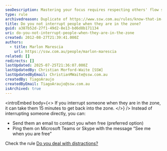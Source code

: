 ```yaml
---
seoDescription: Mastering your focus requires respecting others' flow states when they're in the zone, as interrupting can disrupt their creative momentum and take up to 15 minutes to recover.
type: rule
archivedreason: Duplicate of https://www.ssw.com.au/rules/know-that-im-interrupts/
title: Do you not interrupt people when they are in the zone?
guid: a387b52d-27f1-49d2-8e13-bd6d8b171134
uri: do-you-not-interrupt-people-when-they-are-in-the-zone
created: 2012-08-27T21:39:41.000Z
authors:
  - title: Marlon Marescia
    url: https://ssw.com.au/people/marlon-marescia
related: []
redirects: []
lastUpdated: 2025-07-25T21:36:07.000Z
lastUpdatedBy: Christian Morford-Waite [SSW]
lastUpdatedByEmail: ChristianMWaite@ssw.com.au
createdBy: TiagoAraujo
createdByEmail: TiagoAraujo@ssw.com.au
isArchived: true
---
```


<introEmbed
  body={<>
If you interrupt someone when they are in the zone, it can take them 15 minutes to get back into the zone.
  </>}
/>
Instead of interrupting someone directly, you can:

* Send them an email to contact you when free (preferred option)
* Ping them on Microsoft Teams or Skype with the message “See me when you are free”

Check the rule [Do you deal with distractions?](/do-you-deal-with-distractions)
